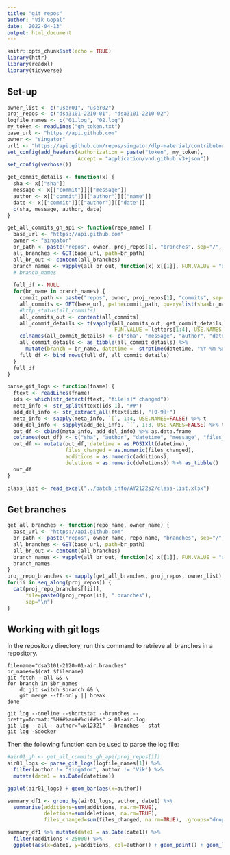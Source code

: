```yaml
---
title: "git repos"
author: "Vik Gopal"
date: '2022-04-13'
output: html_document
---
```


```r
knitr::opts_chunk$set(echo = TRUE)
library(httr)
library(readxl)
library(tidyverse)
```

## Set-up
```r
owner_list <- c("user01", "user02")
proj_repos <- c("dsa3101-2210-01", "dsa3101-2210-02")
logfile_names <- c("01.log", "02.log")
my_token <- readLines("gh_token.txt")
base_url <- "https://api.github.com"
owner <- "singator"
url1 <- "https://api.github.com/repos/singator/dlp-material/contributors"
set_config(add_headers(Authorization = paste("token", my_token), 
                       Accept = "application/vnd.github.v3+json"))
set_config(verbose())

get_commit_details <- function(x) {
  sha <- x[["sha"]]
  message <- x[["commit"]][["message"]]
  author <- x[["commit"]][["author"]][["name"]]
  date <- x[["commit"]][["author"]][["date"]]
  c(sha, message, author, date)
}

get_all_commits_gh_api <- function(repo_name) {
  base_url <- "https://api.github.com"
  owner <- "singator"
  br_path <- paste("repos", owner, proj_repos[1], "branches", sep="/", collapse="")
  all_branches <- GET(base_url, path=br_path)
  all_br_out <- content(all_branches)
  branch_names <- vapply(all_br_out, function(x) x[[1]], FUN.VALUE = "a")
  # branch_names
  
  full_df <- NULL
  for(br_name in branch_names) {
    commit_path <- paste("repos", owner, proj_repos[1], "commits", sep="/", collapse="")
    all_commits <- GET(base_url, path=commit_path, query=list(sha=br_name))
    #http_status(all_commits)
    all_commits_out <- content(all_commits)
    all_commit_details <- t(vapply(all_commits_out, get_commit_details,  
                                   FUN.VALUE = letters[1:4], USE.NAMES = FALSE))
    colnames(all_commit_details) <- c("sha", "message", "author", "datetime")
    all_commit_details <- as_tibble(all_commit_details) %>% 
      mutate(branch = br_name, datetime =  strptime(datetime, "%Y-%m-%dT%H:%M:%S"))
    full_df <- bind_rows(full_df, all_commit_details)
  }
  full_df
}

parse_git_logs <- function(fname) {
  ftext <- readLines(fname)
  ids <- which(str_detect(ftext, "file[s]* changed"))
  meta_info <- str_split(ftext[ids-1], "##")
  add_del_info <- str_extract_all(ftext[ids], "[0-9]+")
  meta_info <- sapply(meta_info, `[`, 1:4, USE.NAMES=FALSE) %>% t
  add_del_info <- sapply(add_del_info, `[`, 1:3, USE.NAMES=FALSE) %>% t
  out_df <- cbind(meta_info, add_del_info) %>% as.data.frame
  colnames(out_df) <- c("sha", "author", "datetime", "message", "files_changed", "additions", "deletions")
  out_df <- mutate(out_df, datetime = as.POSIXlt(datetime),
                   files_changed = as.numeric(files_changed),
                   additions = as.numeric(additions),
                   deletions = as.numeric(deletions)) %>% as_tibble()
  out_df
}

class_list <- read_excel("../batch_info/AY2122s2/class-list.xlsx")

```

## Get branches

```r
get_all_branches <- function(repo_name, owner_name) {
  base_url <- "https://api.github.com"
  br_path <- paste("repos", owner_name, repo_name, "branches", sep="/", collapse="")
  all_branches <- GET(base_url, path=br_path)
  all_br_out <- content(all_branches)
  branch_names <- vapply(all_br_out, function(x) x[[1]], FUN.VALUE = "a")
  branch_names
}
proj_repo_branches <- mapply(get_all_branches, proj_repos, owner_list)
for(ii in seq_along(proj_repos)) {
  cat(proj_repo_branches[[ii]], 
      file=paste0(proj_repos[ii], ".branches"), 
      sep="\n")
}
```

## Working with git logs

In the repository directory, run this command to retrieve all branches in a 
repository.

````
filename="dsa3101-2120-01-air.branches"
br_names=$(cat $filename)
git fetch --all && \
for branch in $br_names
    do git switch $branch && \
    git merge --ff-only || break
done

git log --oneline --shortstat --branches --pretty=format:"%H##%an##%ci##%s" > 01-air.log
git log --all --author="wx12321" --branches --stat
git log -Sdocker
````

Then the following function can be used to parse the log file:

```r
#air01_gh <- get_all_commits_gh_api(proj_repos[1])
air01_logs <- parse_git_logs(logfile_names[1]) %>% 
  filter(author != "singator", author != 'Vik') %>% 
  mutate(date1 = as.Date(datetime)) 

ggplot(air01_logs) + geom_bar(aes(x=author))

summary_df1 <- group_by(air01_logs, author, date1) %>% 
  summarise(additions=sum(additions, na.rm=TRUE), 
            deletions=sum(deletions, na.rm=TRUE), 
            files_changed=sum(files_changed, na.rm=TRUE), .groups="drop") 

summary_df1 %>% mutate(date1 = as.Date(date1)) %>% 
  filter(additions < 25000) %>% 
  ggplot(aes(x=date1, y=additions, col=author)) + geom_point() + geom_line()

```
